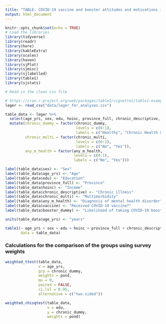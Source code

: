 ```yaml
---
title: "TABLE: COVID-19 vaccine and booster attitudes and motivations in adults with physical chronic health conditions"
output: html_document
---
```


```r
knitr::opts_chunk$set(echo = TRUE)
# Load the libraries
library(tidyverse)
library(readr)
library(here)
library(kableExtra)
library(scales)
library(haven)
library(sjPlot)
library(sjmisc)
library(sjlabelled)
library(table1)
library(sjstats)
```

```r
# Read in the clean csv file

# https://cran.r-project.org/web/packages/table1/vignettes/table1-examples.html
leger <- read_csv("data/leger_for_analyses.csv")

table_data <- leger %>%
  select(age_yrs, sex, edu, hoinc, province_full, chronic_descriptive, chronic_dummy, chronic_multi, any_m_health, vaccine, booster_dummy, pond) %>%
  mutate(chronic_dummy = factor(chronic_dummy,
                                levels = c(0:1),
                                labels = c("Healthy", "Chronic Health Condition")),
         chronic_multi = factor(chronic_multi, 
                                levels = c(0:1),
                                labels = c("No", "Yes")),
         any_m_health = factor(any_m_health,
                               levels = c(0:1),
                               labels = c("No", "Yes")))

label(table_data$sex) <- "Sex"
label(table_data$age_yrs) <- "Age"
label(table_data$edu) <- "Education"
label(table_data$province_full) <- "Province"
label(table_data$hoinc) <- "Income"
label(table_data$chronic_descriptive) <- "Chronic illness"
label(table_data$chronic_multi) <- "Multimorbidity"
label(table_data$any_m_health) <- "Diagnosis of mental health disorder"
label(table_data$vaccine) <- "Received COVID-19 vaccine?"
label(table_data$booster_dummy) <- "Likelihood of taking COVID-19 booster dose?"

units(table_data$age_yrs) <- "years"

table1(~ age_yrs + sex + edu + hoinc + province_full + chronic_descriptive + chronic_multi + any_m_health + vaccine + booster_dummy | chronic_dummy,
       data = table_data)
```

### Calculations for the comparison of the groups using survey weights
```r
weighted_ttest(table_data, 
               x = age_yrs,
               grp = chronic_dummy,
               weights = pond,
               mu = 0,
               paired = FALSE,
               ci.lvl = 0.95,
               alternative = c("two.sided"))

weighted_chisqtest(table_data, 
                   x = edu,
                   y = chronic_dummy,
                   weights = pond)



```







